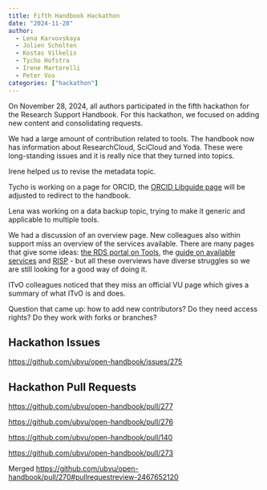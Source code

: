 ```yaml
---
title: Fifth Handbook Hackathon
date: "2024-11-28"
author:
  - Lena Karvovskaya
  - Jolien Scholten
  - Kostas Vilkelis
  - Tycho Hofstra
  - Irene Martorelli
  - Peter Vos
categories: ["hackathon"]
---
```


On November 28, 2024, all authors participated in the fifth hackathon for the Research Support Handbook. For this hackathon, we focused on adding new content and consolidating requests.

We had a large amount of contribution related to tools. The handbook now has information about ResearchCloud, SciCloud and Yoda. These were long-standing issues and it is really nice that they turned into topics.

Irene helped us to revise the metadata topic.

Tycho is working on a page for ORCID, the [ORCID Libguide page](vu.nl/orcid) will be adjusted to redirect to the handbook.

Lena was working on a data backup topic, trying to make it generic and applicable to multiple tools.

We had a discussion of an overview page. New colleagues also within support miss an overview of the services available.
There are many pages that give some ideas: [the RDS portal on Tools](https://vu.nl/en/about-vu/divisions/university-library/more-about/rdm-tools), the [guide on available services](https://deploy-preview-274--ubvu-open-handbook.netlify.app/guides/data-lifecycle) and [RISP](https://vu.nl/en/research/portal/research-impact-support-portal) - but all these overviews have diverse struggles so we are still looking for a good way of doing it.

ITvO colleagues noticed that they miss an official VU page which gives a summary of what ITvO is and does.

Question that came up: how to add new contributors? Do they need access rights? Do they work with forks or branches?

## Hackathon Issues

<https://github.com/ubvu/open-handbook/issues/275>

## Hackathon Pull Requests

<https://github.com/ubvu/open-handbook/pull/277>

<https://github.com/ubvu/open-handbook/pull/276>

<https://github.com/ubvu/open-handbook/pull/140>

<https://github.com/ubvu/open-handbook/pull/273>

Merged <https://github.com/ubvu/open-handbook/pull/270#pullrequestreview-2467652120>
